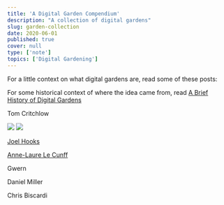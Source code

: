 ```yaml
---
title: 'A Digital Garden Compendium'
description: "A collection of digital gardens"
slug: garden-collection
date: 2020-06-01
published: true
cover: null
type: ['note']
topics: ['Digital Gardening']
---
```


For a little context on what digital gardens are, read some of these posts:
<!-- 
<LinkCard to='' />
<LinkCard to='' />
<LinkCard to='' />
<LinkCard to='' /> -->

For some historical context of where the idea came from, read [A Brief History of Digital Gardens](/garden-history)

<a to="https://tomcritchlow.com/wiki/">Tom Critchlow</a>

<ImageFrame>

<Image src="tom1.png" />

</ImageFrame>

<ImageFrame>

<Image src="tom2.png" />

</ImageFrame>


[Joel Hooks]()



[Anne-Laure Le Cunff]()

Gwern

Daniel Miller

Chris Biscardi

